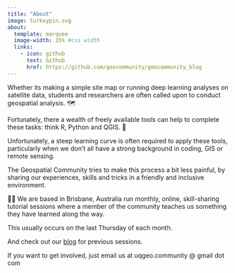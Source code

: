 ```yaml
---
title: "About"
image: turkeypin.svg
about:
  template: marquee
  image-width: 15% #css width
  links:
    - icon: github
      text: Github
      href: https://github.com/geocommunity/geocommunity_blog
---
```


Whether its making a simple site map or running deep learning analyses on satellite data, students and researchers are often called upon to conduct geospatial analysis. 🗺️

Fortunately, there a wealth of freely available tools can help to complete these tasks: think R, Python and QGIS. 🔨

Unfortunately, a steep learning curve is often required to apply these tools, particularly when we don't all have a strong background in coding, GIS or remote sensing.

The Geospatial Community tries to make this process a bit less painful, by sharing our experiences, skills and tricks in a friendly and inclusive environment.

👩‍💻 We are based in Brisbane, Australia run monthly, online, skill-sharing tutorial sessions where a member of the community teaches us something they have learned along the way.

This usually occurs on the last Thursday of each month.

And check out our [blog](/index.qmd) for previous sessions.

If you want to get involved, just email us at uqgeo.community \@ gmail dot com
